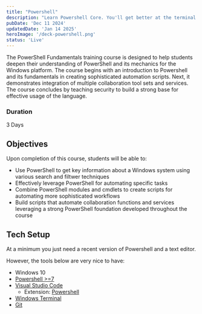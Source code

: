 ```yaml
---
title: "Powershell"
description: "Learn Powershell Core. You'll get better at the terminal. And scripting repetitive tasks will save you so much time."
pubDate: 'Dec 11 2024'
updatedDate: 'Jan 14 2025'
heroImage: '/deck-powershell.png'
status: 'Live'
---
```


The PowerShell Fundamentals training course is designed to help students deepen their
understanding of PowerShell and its mechanics for the Windows platform.
The course begins with an introduction to Powershell and its fundamentals in creating
sophisticated automation scripts. Next, it demonstrates integration of multiple collaboration tool
sets and services. The course concludes by teaching security to build a strong base for effective
usage of the language.


### Duration 
3 Days
 

## Objectives
Upon completion of this course, students will be able to:
* Use PowerShell to get key information about a Windows system using various search and filtwer techniques
* Effectively leverage PowerShell for automating specific tasks
* Combine PowerShell modules and cmdlets to create scripts for automating more sophisticated workflows
* Build scripts that automate collaboration functions and services leveraging a strong PowerShell foundation developed throughout the course


## Tech Setup
At a minimum you just need a recent version of Powershell and a text editor.

However, the tools below are very nice to have:
* Windows 10
* [Powershell >=7](https://github.com/PowerShell/PowerShell)
* [Visual Studio Code](https://code.visualstudio.com/)
  + Extension: [Powershell](https://marketplace.visualstudio.com/items?itemName=ms-vscode.PowerShell)
* [Windows Terminal](https://github.com/microsoft/terminal)
* [Git](https://git-scm.com/)
